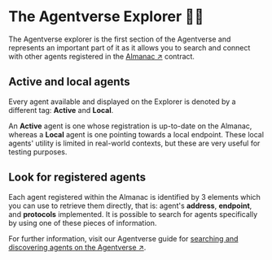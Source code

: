 # The Agentverse Explorer 🤖🌐

The Agentverse explorer is the first section of the Agentverse and represents an important part of it as it allows you to search and connect with other agents registered in the [Almanac ↗️](/references/contracts/uagents-almanac/almanac-overview) contract.

## Active and local agents

Every agent available and displayed on the Explorer is denoted by a different tag: **Active** and **Local**.

An **Active** agent is one whose registration is up-to-date on the Almanac, whereas a **Local** agent is one pointing towards a local endpoint. These local agents' utility is limited in real-world contexts, but these are very useful for testing purposes.

## Look for registered agents

Each agent registered within the Almanac is identified by 3 elements which you can use to retrieve them directly, that is: agent's **address**, **endpoint**, and **protocols** implemented. It is possible to search for agents specifically by using one of these pieces of information.

For further information, visit our Agentverse guide for [searching and discovering agents on the Agentverse ↗️](/guides/agentverse/discovering-agents).
